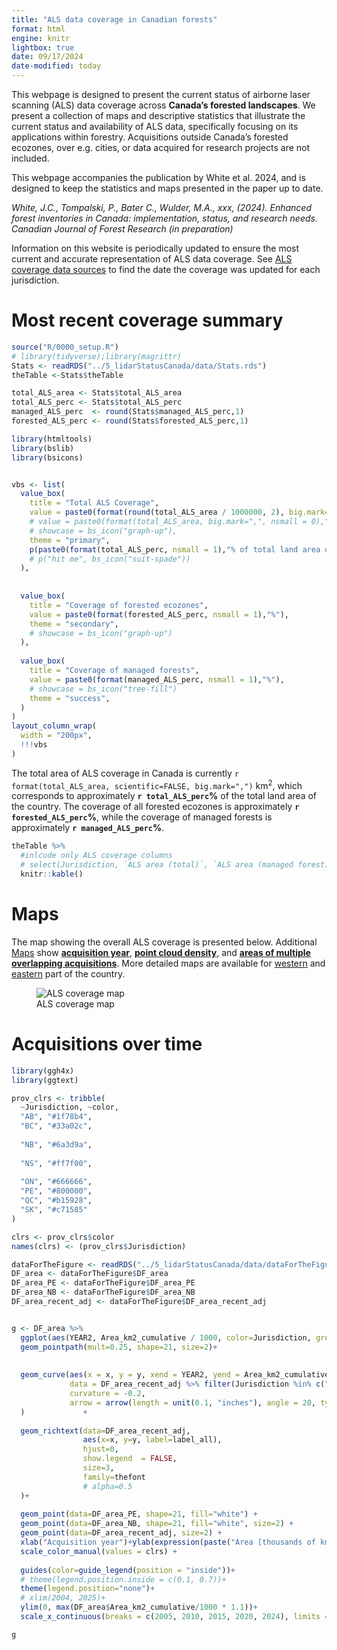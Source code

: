 ```yaml
---
title: "ALS data coverage in Canadian forests"
format: html
engine: knitr
lightbox: true
date: 09/17/2024
date-modified: today
---
```


This webpage is designed to present the current status of airborne laser scanning (ALS) data coverage across **Canada's forested landscapes**. We present a collection of maps and descriptive statistics that illustrate the current status and availability of ALS data, specifically focusing on its applications within forestry. Acquisitions outside Canada's forested ecozones, over e.g. cities, or data acquired for research projects are not included.

This webpage accompanies the publication by White et al. 2024, and is designed to keep the statistics and maps presented in the paper up to date.

*White, J.C., Tompalski, P., Bater C., Wulder, M.A., xxx, (2024). Enhanced forest inventories in Canada: implementation, status, and research needs. Canadian Journal of Forest Research (in preparation)*

Information on this website is periodically updated to ensure the most current and accurate representation of ALS data coverage. See [ALS coverage data sources](data.qmd) to find the date the coverage was updated for each jurisdiction.


# Most recent coverage summary

```r
source("R/0000_setup.R")
# library(tidyverse);library(magrittr)
Stats <- readRDS("../5_lidarStatusCanada/data/Stats.rds")
theTable <-Stats$theTable

total_ALS_area <- Stats$total_ALS_area
total_ALS_perc <- Stats$total_ALS_perc
managed_ALS_perc  <- round(Stats$managed_ALS_perc,1)
forested_ALS_perc <- round(Stats$forested_ALS_perc,1)

```

```r
library(htmltools)
library(bslib)
library(bsicons)


vbs <- list(
  value_box(
    title = "Total ALS Coverage",
    value = paste0(format(round(total_ALS_area / 1000000, 2), big.mark=",", nsmall = 0),"M km²"),
    # value = paste0(format(total_ALS_area, big.mark=",", nsmall = 0)," km²"),
    # showcase = bs_icon("graph-up"),
    theme = "primary",
    p(paste0(format(total_ALS_perc, nsmall = 1),"% of total land area of Canada."))
    # p("hit me", bs_icon("suit-spade"))
  ),
  
  
  value_box(
    title = "Coverage of forested ecozones",
    value = paste0(format(forested_ALS_perc, nsmall = 1),"%"),
    theme = "secondary",
    # showcase = bs_icon("graph-up")
  ),
  
  value_box(
    title = "Coverage of managed forests",
    value = paste0(format(managed_ALS_perc, nsmall = 1),"%"),
    # showcase = bs_icon("tree-fill")
    theme = "success",
  )
)
layout_column_wrap(
  width = "200px",
  !!!vbs
)

```

The total area of ALS coverage in Canada is currently `r format(total_ALS_area, scientific=FALSE, big.mark=",")` km^2^, which corresponds to approximately **`r total_ALS_perc`%** of the total land area of the country. The coverage of all forested ecozones is approximately **`r forested_ALS_perc`%**, while the coverage of managed forests is approximately **`r managed_ALS_perc`%**.

```r
theTable %>%
  #inlcude only ALS coverage columns
  # select(Jurisdiction, `ALS area (total)`, `ALS area (managed forest)`) %>%
  knitr::kable()  
```

# Maps

The map showing the overall ALS coverage is presented below. Additional [Maps](maps.qmd) show [**acquisition year**](maps.qmd#maps-year), [**point cloud density**](maps.qmd#maps-density), and [**areas of multiple overlapping acquisitions**](maps.qmd#maps-overlap). More detailed maps are available for [western](maps-west.qmd) and [eastern](maps-east.qmd) part of the country.

![ALS coverage map](img/map1_ALS_coverage.png){.lightbox}


# Acquisitions over time

```r
library(ggh4x)
library(ggtext)

prov_clrs <- tribble(
  ~Jurisdiction, ~color,
  "AB", "#1f78b4",
  "BC", "#33a02c",
  
  "NB", "#6a3d9a",
  
  "NS", "#ff7f00",
  
  "ON", "#666666",
  "PE", "#800000",
  "QC", "#b15928",
  "SK", "#c71585"
)

clrs <- prov_clrs$color
names(clrs) <- (prov_clrs$Jurisdiction)

dataForTheFigure <- readRDS("../5_lidarStatusCanada/data/dataForTheFigure.rds")
DF_area <- dataForTheFigure$DF_area
DF_area_PE <- dataForTheFigure$DF_area_PE
DF_area_NB <- dataForTheFigure$DF_area_NB
DF_area_recent_adj <- dataForTheFigure$DF_area_recent_adj


g <- DF_area %>%
  ggplot(aes(YEAR2, Area_km2_cumulative / 1000, color=Jurisdiction, group=Jurisdiction)) + 
  geom_pointpath(mult=0.25, shape=21, size=2)+
  
  
  geom_curve(aes(x = x, y = y, xend = YEAR2, yend = Area_km2_cumulative / 1000), 
             data = DF_area_recent_adj %>% filter(Jurisdiction %in% c("NB", "PE")), 
             curvature = -0.2,
             arrow = arrow(length = unit(0.1, "inches"), angle = 20, type = "closed")
  )             +
  
  geom_richtext(data=DF_area_recent_adj, 
                aes(x=x, y=y, label=label_all),
                hjust=0,
                show.legend  = FALSE, 
                size=3, 
                family=thefont
                # alpha=0.5
  )+
  
  geom_point(data=DF_area_PE, shape=21, fill="white") + 
  geom_point(data=DF_area_NB, shape=21, fill="white", size=2) + 
  geom_point(data=DF_area_recent_adj, size=2) + 
  xlab("Acquisition year")+ylab(expression(paste("Area [thousands of km"^2*"]")))+
  scale_color_manual(values = clrs) +
  
  guides(color=guide_legend(position = "inside"))+
  # theme(legend.position.inside = c(0.1, 0.7))+
  theme(legend.position="none")+
  # xlim(2004, 2025)+
  ylim(0, max(DF_area$Area_km2_cumulative/1000 * 1.1))+
  scale_x_continuous(breaks = c(2005, 2010, 2015, 2020, 2024), limits = c(2004, 2026))

g
```
